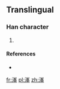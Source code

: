 ==Translingual==

===Han character===
{{Han char|rn=85|rad=水|as=09|sn=12|four=|canj=水山竹手 (EUHQ)}}

# {{defn|Han|sort=水09}}

====References====
* {{Han ref|kx=0639.111|hdz=31678.011|uh=6E84|ud=28292}}

[[fr:溄]]
[[pl:溄]]
[[zh:溄]]